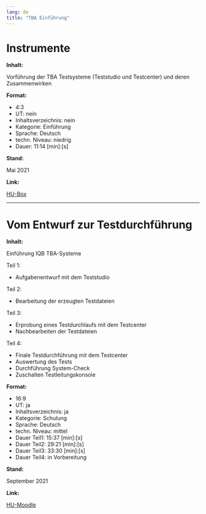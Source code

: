 ```yaml
---
lang: de
title: "TBA Einführung"
---
```


# Instrumente

**Inhalt:**

Vorführung der TBA Testsysteme (Teststudio und Testcenter) und deren Zusammenwirken

**Format:**

* 4:3
* UT: nein
* Inhaltsverzeichnis: nein
* Kategorie: Einführung
* Sprache: Deutsch
* techn. Niveau: niedrig
* Dauer: 11:14 [min]:[s]

**Stand:**

Mai 2021

**Link:**

[HU-Box](https://box.hu-berlin.de/f/07de21dff3c948d2bff4/)

---

# Vom Entwurf zur Testdurchführung

**Inhalt:**

Einführung IQB TBA-Systeme

Teil 1:

* Aufgabenentwurf mit dem Teststudio

Teil 2:

* Bearbeitung der erzeugten Testdateien

Teil 3:

* Erprobung eines Testdurchlaufs mit dem Testcenter
* Nachbearbeiten der Testdateien

Teil 4:

* Finale Testdurchführung mit dem Testcenter
* Auswertung des Tests
* Durchführung System-Check
* Zuschalten Testleitungskonsole

**Format:**

* 16:9
* UT: ja
* Inhaltsverzeichnis: ja
* Kategorie: Schulung
* Sprache: Deutsch
* techn. Niveau: mittel
* Dauer Teil1: 15:37 [min]:[s]
* Dauer Teil2: 29:21 [min]:[s]
* Dauer Teil3: 33:30 [min]:[s]
* Dauer Teil4: in Vorbereitung

**Stand:**

September 2021

**Link:**

[HU-Moodle](https://moodle.hu-berlin.de/course/view.php?id=107279)
